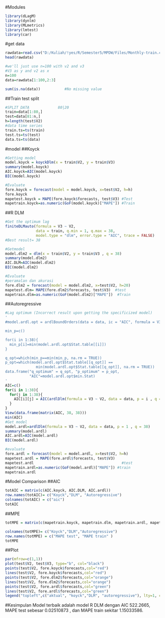 #Modules
```{r}
library(dLagM)
library(dynlm)
library(MLmetrics)
library(lmtest)
library(car)
```

#get data
```{r}
rawdata=read.csv("D:/Kuliah/!yes/R/Semester5/MPDW/Files/Monthly-train.csv")
head(rawdata)

#we'll just use n=100 with v2 and v3
#V3 as y and v2 as x
n=100
data=rawdata[1:100,2:3]

sum(is.na(data))           #No missing value
```

##Train test split
```{r}
#SPLIT DATA             80|20
train=data[1:80,]
test=data[81:n,]
h=length(test$V2)
#data time series
train.ts=ts(train)
test.ts=ts(test)
data.ts=ts(data)
```

#model
##Koyck
```{r}
#Getting model
model.koyck = koyckDlm(x = train$V2, y = train$V3)
summary(model.koyck)
AIC.koyck=AIC(model.koyck)
BIC(model.koyck)

#Evaluate
fore.koyck = forecast(model = model.koyck, x=test$V2, h=h)
fore.koyck
mapetest.koyck = MAPE(fore.koyck$forecasts, test$V3) #Test
mapetrain.koyck=as.numeric(GoF(model.koyck)["MAPE"]) #Train
```
##R DLM
```{r}
#Get the optimum lag
finiteDLMauto(formula = V3 ~ V2,
              data = train, q.min = 1, q.max = 38,
              model.type = "dlm", error.type = "AIC", trace = FALSE)
#Best result= 38

#Getmodel
model.dlm2 = dlm(x = train$V2, y = train$V3 , q = 38)
summary(model.dlm2)
AIC.DLM=AIC(model.dlm2)
BIC(model.dlm2)

#Evaluate
#peramalan dan akurasi
fore.dlm2 = forecast(model = model.dlm2, x=test$V2, h=20)
mapetest.dlm= MAPE(fore.dlm2$forecasts, test$V3)  #test
mapetrain.dlm=as.numeric(GoF(model.dlm2)["MAPE"])  #Train
```
##Autoregressive
```{r}
#Lag optimum (Incorrect result upon getting the specificized model)
'
#model.ardl.opt = ardlBoundOrders(data = data, ic = "AIC", formula = V3 ~ V2, max.p = 38, max.q = 38)     #This is why R better got cuda support

min_p=c()

for(i in 1:38){
  min_p[i]=min(model.ardl.opt$Stat.table[[i]])
}

q_opt=which(min_p==min(min_p, na.rm = TRUE))
p_opt=which(model.ardl.opt$Stat.table[[q_opt]] == 
              min(model.ardl.opt$Stat.table[[q_opt]], na.rm = TRUE))
data.frame("q_optimum" = q_opt, "p_optimum" = p_opt, 
           "AIC"=model.ardl.opt$min.Stat)
'
AIC=c()
for(i in 1:38){
  for(j in 1:38){
    AIC[i][j] = AIC(ardlDlm(formula = V3 ~ V2, data = data, p = i , q = j))
  }
}
View(data.frame(matrix(AIC, 38, 38)))
min(AIC)
#Get model
model.ardl=ardlDlm(formula = V3 ~ V2, data = data, p = 1 , q = 38)
summary(model.ardl)
AIC.ardl=AIC(model.ardl)
BIC(model.ardl)

#evaluate
fore.ardl = forecast(model = model.ardl, x=test$V2, h=h)
mapetest.ardl = MAPE(fore.ardl$forecasts, test$V3)
mapetest.ardl                                        #test
mapetrain.ardl=as.numeric(GoF(model.ardl)["MAPE"]) #train
mapetrain.ardl
```

#Model Comparison
##AIC
```{r}
totAIC = matrix(c(AIC.koyck, AIC.DLM, AIC.ardl))
row.names(totAIC)= c("Koyck","DLM", "Autoregressive")
colnames(totAIC) = c("aic")
totAIC
```

##MPE
```{r}
totMPE = matrix(c(mapetrain.koyck, mapetrain.dlm, mapetrain.ardl, mapetest.koyck, mapetest.dlm, mapetest.ardl), 2,3, byrow=TRUE)

colnames(totMPE)= c("Koyck","DLM","Autoregressive")
row.names(totMPE) = c("MAPE test", "MAPE train" )
totMPE
```
##Plot
```{r}
par(mfrow=c(1,1))
plot(test$V2, test$V3, type="b", col="black")
points(test$V2, fore.koyck$forecasts,col="red")
lines(test$V2, fore.koyck$forecasts,col="red")
points(test$V2, fore.dlm2$forecasts,col="orange")
lines(test$V2, fore.dlm2$forecasts,col="orange")
points(test$V2, fore.ardl$forecasts,col="green")
lines(test$V2, fore.ardl$forecasts,col="green")
legend("topleft",c("aktual", "koyck","DLM", "autoregressive"), lty=1, col=c("black","red","orange","green"), cex=0.8)
```

#Kesimpulan
Model terbaik adalah model R DLM dengan AIC 522.2665, MAPE test sebesar 0.02510873 , dan MAPE train sekitar 1.15033586.